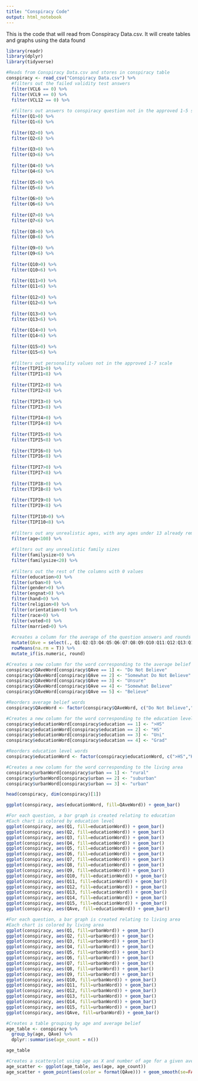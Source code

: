 ---
title: "Conspiracy Code"
output: html_notebook
---

This is the code that will read from Conspiracy Data.csv. It will create tables and graphs using the data found

```{r}
library(readr)
library(dplyr)
library(tidyverse)

#Reads from Conspiracy Data.csv and stores in conspiracy table
conspiracy <- read_csv("Conspiracy Data.csv") %>%
  #filters out the failed validity test answers
  filter(VCL6 == 0) %>%
  filter(VCL9 == 0) %>%
  filter(VCL12 == 0) %>%
  
  #filters out answers to conspiracy question not in the approved 1-5 scale
  filter(Q1>0) %>%
  filter(Q1<6) %>%
  
  filter(Q2>0) %>%
  filter(Q2<6) %>%
  
  filter(Q3>0) %>%
  filter(Q3<6) %>%
  
  filter(Q4>0) %>%
  filter(Q4<6) %>%
  
  filter(Q5>0) %>%
  filter(Q5<6) %>%
  
  filter(Q6>0) %>%
  filter(Q6<6) %>%
  
  filter(Q7>0) %>%
  filter(Q7<6) %>%
  
  filter(Q8>0) %>%
  filter(Q8<6) %>%
  
  filter(Q9>0) %>%
  filter(Q9<6) %>%
  
  filter(Q10>0) %>%
  filter(Q10<6) %>%
  
  filter(Q11>0) %>%
  filter(Q11<6) %>%
  
  filter(Q12>0) %>%
  filter(Q12<6) %>%
  
  filter(Q13>0) %>%
  filter(Q13<6) %>%
  
  filter(Q14>0) %>%
  filter(Q14<6) %>%
  
  filter(Q15>0) %>%
  filter(Q15<6) %>%
  
  #filters out personality values not in the approved 1-7 scale
  filter(TIPI1>0) %>%
  filter(TIPI1<8) %>%
  
  filter(TIPI2>0) %>%
  filter(TIPI2<8) %>%
  
  filter(TIPI3>0) %>%
  filter(TIPI3<8) %>%
  
  filter(TIPI4>0) %>%
  filter(TIPI4<8) %>%
  
  filter(TIPI5>0) %>%
  filter(TIPI5<8) %>%
  
  filter(TIPI6>0) %>%
  filter(TIPI6<8) %>%
  
  filter(TIPI7>0) %>%
  filter(TIPI7<8) %>%
  
  filter(TIPI8>0) %>%
  filter(TIPI8<8) %>%
  
  filter(TIPI9>0) %>%
  filter(TIPI9<8) %>%
  
  filter(TIPI10>0) %>%
  filter(TIPI10<8) %>%
  
  #filters out any unrealistic ages, with any ages under 13 already removed
  filter(age<100) %>%
  
  #filters out any unrealistic family sizes
  filter(familysize>0) %>%
  filter(familysize<20) %>%
  
  #filters out the rest of the columns with 0 values
  filter(education>0) %>%
  filter(urban>0) %>%
  filter(gender>0) %>%
  filter(engnat>0) %>%
  filter(hand>0) %>%
  filter(religion>0) %>%
  filter(orientation>0) %>%
  filter(race>0) %>%
  filter(voted>0) %>%
  filter(married>0) %>%
  
  #creates a column for the average of the question answers and rounds it to the nearest integer
  mutate(QAve = select(., Q1:Q2:Q3:Q4:Q5:Q6:Q7:Q8:Q9:Q10:Q11:Q12:Q13:Q14:Q15) %>%
  rowMeans(na.rm = T)) %>%
  mutate_if(is.numeric, round)

#Creates a new column for the word corresponding to the average belief
conspiracy$QAveWord[conspiracy$QAve == 1] <- "Do Not Believe"
conspiracy$QAveWord[conspiracy$QAve == 2] <- "Somewhat Do Not Believe"
conspiracy$QAveWord[conspiracy$QAve == 3] <- "Unsure"
conspiracy$QAveWord[conspiracy$QAve == 4] <- "Somewhat Believe"
conspiracy$QAveWord[conspiracy$QAve == 5] <- "Believe"

#Reorders average belief words
conspiracy$QAveWord <- factor(conspiracy$QAveWord, c("Do Not Believe","Somewhat Do Not Believe", "Unsure", "Somewhat Believe", "Believe"))

#Creates a new column for the word corresponding to the education level
conspiracy$educationWord[conspiracy$education == 1] <- ">HS"
conspiracy$educationWord[conspiracy$education == 2] <- "HS"
conspiracy$educationWord[conspiracy$education == 3] <- "Uni"
conspiracy$educationWord[conspiracy$education == 4] <- "Grad"

#Reorders education level words
conspiracy$educationWord <- factor(conspiracy$educationWord, c(">HS","HS", "Uni", "Grad"))

#Creates a new column for the word corresponding to the living area
conspiracy$urbanWord[conspiracy$urban == 1] <- "rural"
conspiracy$urbanWord[conspiracy$urban == 2] <- "suburban"
conspiracy$urbanWord[conspiracy$urban == 3] <- "urban"

head(conspiracy, dim(conspiracy)[1])
```

```{r}

ggplot(conspiracy, aes(educationWord, fill=QAveWord)) + geom_bar()

```


```{r}

#For each question, a bar graph is created relating to education
#Each chart is colored by education level
ggplot(conspiracy, aes(Q1, fill=educationWord)) + geom_bar()
ggplot(conspiracy, aes(Q2, fill=educationWord)) + geom_bar()
ggplot(conspiracy, aes(Q3, fill=educationWord)) + geom_bar()
ggplot(conspiracy, aes(Q4, fill=educationWord)) + geom_bar()
ggplot(conspiracy, aes(Q5, fill=educationWord)) + geom_bar()
ggplot(conspiracy, aes(Q6, fill=educationWord)) + geom_bar()
ggplot(conspiracy, aes(Q7, fill=educationWord)) + geom_bar()
ggplot(conspiracy, aes(Q8, fill=educationWord)) + geom_bar()
ggplot(conspiracy, aes(Q9, fill=educationWord)) + geom_bar()
ggplot(conspiracy, aes(Q10, fill=educationWord)) + geom_bar()
ggplot(conspiracy, aes(Q11, fill=educationWord)) + geom_bar()
ggplot(conspiracy, aes(Q12, fill=educationWord)) + geom_bar()
ggplot(conspiracy, aes(Q13, fill=educationWord)) + geom_bar()
ggplot(conspiracy, aes(Q14, fill=educationWord)) + geom_bar()
ggplot(conspiracy, aes(Q15, fill=educationWord)) + geom_bar()
ggplot(conspiracy, aes(QAve, fill=educationWord)) + geom_bar()

```
```{r}

#For each question, a bar graph is created relating to living area
#Each chart is colored by living area
ggplot(conspiracy, aes(Q1, fill=urbanWord)) + geom_bar()
ggplot(conspiracy, aes(Q2, fill=urbanWord)) + geom_bar()
ggplot(conspiracy, aes(Q3, fill=urbanWord)) + geom_bar()
ggplot(conspiracy, aes(Q4, fill=urbanWord)) + geom_bar()
ggplot(conspiracy, aes(Q5, fill=urbanWord)) + geom_bar()
ggplot(conspiracy, aes(Q6, fill=urbanWord)) + geom_bar()
ggplot(conspiracy, aes(Q7, fill=urbanWord)) + geom_bar()
ggplot(conspiracy, aes(Q8, fill=urbanWord)) + geom_bar()
ggplot(conspiracy, aes(Q9, fill=urbanWord)) + geom_bar()
ggplot(conspiracy, aes(Q10, fill=urbanWord)) + geom_bar()
ggplot(conspiracy, aes(Q11, fill=urbanWord)) + geom_bar()
ggplot(conspiracy, aes(Q12, fill=urbanWord)) + geom_bar()
ggplot(conspiracy, aes(Q13, fill=urbanWord)) + geom_bar()
ggplot(conspiracy, aes(Q14, fill=urbanWord)) + geom_bar()
ggplot(conspiracy, aes(Q15, fill=urbanWord)) + geom_bar()
ggplot(conspiracy, aes(QAve, fill=urbanWord)) + geom_bar()

```
```{r}

#Creates a table grouping by age and average belief
age_table <- conspiracy %>%
  group_by(age, QAve) %>%
  dplyr::summarise(age_count = n())

age_table

#Creates a scatterplot using age as X and number of age for a given average for Y and colors by average
age_scatter <- ggplot(age_table, aes(age, age_count))
age_scatter + geom_point(aes(color = format(QAve))) + geom_smooth(se=FALSE, fullrange=TRUE)

```
